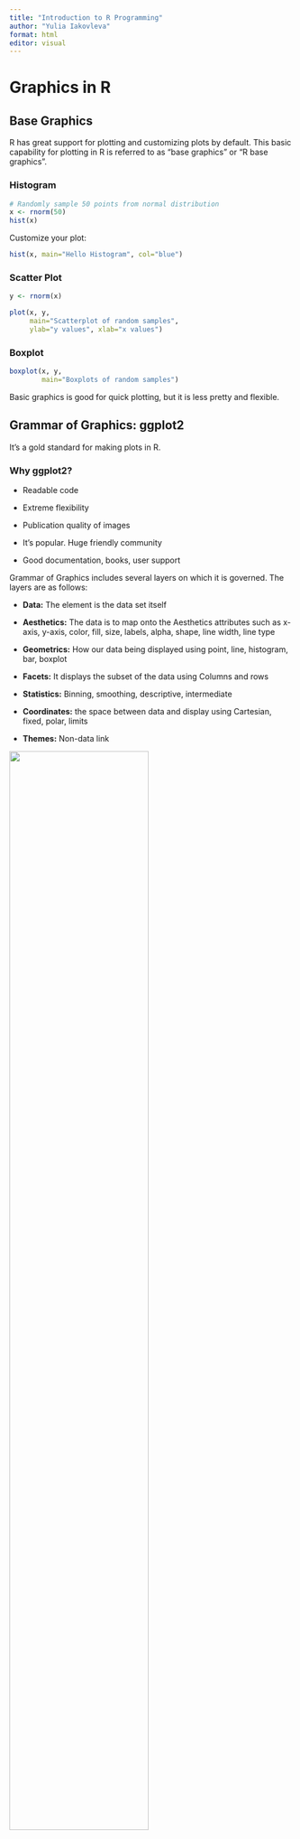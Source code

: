 ```yaml
---
title: "Introduction to R Programming"
author: "Yulia Iakovleva"
format: html
editor: visual
---
```


# Graphics in R

## Base Graphics

R has great support for plotting and customizing plots by default. This basic capability for plotting in R is referred to as "base graphics" or "R base graphics".

### Histogram

```r
# Randomly sample 50 points from normal distribution
x <- rnorm(50)
hist(x)
```

Customize your plot:

```r
hist(x, main="Hello Histogram", col="blue")
```

### Scatter Plot

```r
y <- rnorm(x)

plot(x, y,
     main="Scatterplot of random samples",
     ylab="y values", xlab="x values")
```

### Boxplot

```r
boxplot(x, y,
        main="Boxplots of random samples")
```

Basic graphics is good for quick plotting, but it is less pretty and flexible.

## Grammar of Graphics: ggplot2

It's a gold standard for making plots in R.

### Why ggplot2?

-   Readable code

-   Extreme flexibility

-   Publication quality of images

-   It's popular. Huge friendly community

-   Good documentation, books, user support

Grammar of Graphics includes several layers on which it is governed. The layers are as follows:

-   **Data:** The element is the data set itself

-   **Aesthetics:** The data is to map onto the Aesthetics attributes such as x-axis, y-axis, color, fill, size, labels, alpha, shape, line width, line type

-   **Geometrics:** How our data being displayed using point, line, histogram, bar, boxplot

-   **Facets:** It displays the subset of the data using Columns and rows

-   **Statistics:** Binning, smoothing, descriptive, intermediate

-   **Coordinates:** the space between data and display using Cartesian, fixed, polar, limits

-   **Themes:** Non-data link

![](https://media.geeksforgeeks.org/wp-content/uploads/20211207130952/NikhilImageedit1.jpg){fig-align="center" width="70%"}

## Get Started with ggplot2

### Get ggplot2

```r
# Installing the package
# install.packages("ggplot2")

# Load package
library(ggplot2)
```

### Iris Data

We will use classical [Fisher's Iris data set](https://en.wikipedia.org/wiki/Iris_flower_data_set) for our visualization.

```r
?iris
```

### Plotting

#### Data Layer

In the data Layer we define the source of the information to be visualize. Add data layer with `ggplot` function and `labs` to set the title:

```r
ggplot(data = iris) +
  labs(title = "Iris flower data set")
```

#### Aesthetic Layer

Here we will display and map data set into certain aesthetics. Add aesthetic layer with `aes` function:

```r
ggplot(data = iris) +
  aes(x = Sepal.Length, y = Sepal.Width) +
  labs(title = "Iris flower data set")
```

#### Geometric Layer

In geometric layer control the essential elements, see how our data being displayed using point, line, histogram, bar, boxplot. Add geometric layer with `geom_point` function. We also want to specify proper labels for **x** and **y** axis within `labs`.

```r
ggplot(data = iris) +
  aes(x = Sepal.Length, y = Sepal.Width) +
  geom_point() + 
  labs(title = "Iris flower data set",
       x = "Sepal Length",
       y = "Sepal Width")
```

We want to slightly customize our plot and change the `size` of dots and use `color` and `shape` to distinguish different species:

```r
ggplot(data = iris) +
  aes(x = Sepal.Length, y = Sepal.Width, color = Species, shape = Species) +
  geom_point(size = 3) + 
  labs(title = "Iris flower data set",
       x = "Sepal Length",
       y = "Sepal Width")
```

#### Facet Layer

It is used to split the data up into subsets of the entire data set and it allows the subsets to be visualized on the same plot.

Here we separate rows according to `Species`.

```r
ggplot(data = iris) +
  aes(x = Sepal.Length, y = Sepal.Width, color = Petal.Length, shape = Species) +
  # We can also use show.legend = FALSE to hide the legend
  geom_point(size = 3) +
  # Horizontally
  # facet_grid(Species ~ .) + 
  # Vertically
  facet_grid( ~ Species) + 
  labs(title = "Iris flower data set",
       x = "Sepal Length",
       y = "Sepal Width")
```

#### Static Layer

In this layer, we transform our data using binning, smoothing, descriptive, intermediate.

```r
ggplot(data = iris) +
  aes(x = Sepal.Length, y = Sepal.Width, color = Species, shape = Species) +
  geom_point(size = 3) +
  stat_smooth(method = lm, col = "red") +
  labs(title = "Iris flower data set",
       x = "Sepal Length",
       y = "Sepal Width")
```

#### Coordinates Layer

In these layers, data coordinates are mapped together to the mentioned plane of the graphic and we adjust the axis and changes the spacing of displayed data with Control plot dimensions.

Zooming into a plot with `coord_cartesian()`:

```r
ggplot(data = iris) +
  aes(x = Sepal.Length, y = Sepal.Width, color = Species, shape = Species) +
  geom_point(size = 3) +
  # Limit displayed values in Sepal.Width between 2.5 and 4.0
  coord_cartesian(ylim = c(2.5, 4.0)) +
  labs(title = "Iris flower data set",
       x = "Sepal Length",
       y = "Sepal Width")
```

#### Theme Layer

This layer controls the finer points of display like the font size and background color properties.

```r
ggplot(data = iris) +
  aes(x = Sepal.Length, y = Sepal.Width, color = Species, shape = Species) +
  geom_point(size = 3) +
  labs(title = "Iris flower data set",
       x = "Sepal Length",
       y = "Sepal Width") +
  theme_minimal()
```

### Save Plots

To save and extract plots in R, you can use the `ggsave` function. Here's an example of how to save plots:

```r
plot <- 
  ggplot(data = iris) +
  aes(x = Sepal.Length, y = Sepal.Width, color = Species, shape = Species) +
  geom_point(size = 3) + 
  labs(title = "Iris flower data set",
       x = "Sepal Length",
       y = "Sepal Width")

ggsave("my_plot.pdf", plot)
```

## RColorBrewer

RColorBrewer is an R package library that offers a variety of color palettes to use while making different types of plots. Colors impact the way we visualize data. If we have to make a data standout or we want a color-blind person to visualize the data as well as a normal person we have to use the right color palette. RColorBrewer does exactly that by compiling the right colors in palettes for a variety of use cases.

```r
library(RColorBrewer)
display.brewer.all()
```

### ColorBlindness filter

In the above information, there is also a column for colorblindness information. This column tells whether a colorblind person can see all the colors of the palette or not. So, we can use this information to get all the color palettes suitable for colorblind people. We can view all such palettes using:

```r

display.brewer.all(colorblindFriendly=TRUE)
```

### How to Use

```r
ggplot(data = iris) +
  aes(x = Sepal.Length, y = Sepal.Width, color = Species, shape = Species) +
  geom_point(size = 3) + 
  labs(title = "Iris flower data set",
       x = "Sepal Length",
       y = "Sepal Width") +
  scale_color_brewer(palette = "Set2") # colorblind-friendly palette
```

## References

-   [ggplot2: Elegant Graphics for Data Analysis](https://ggplot2-book.org/) book by Hadley Wickham.
